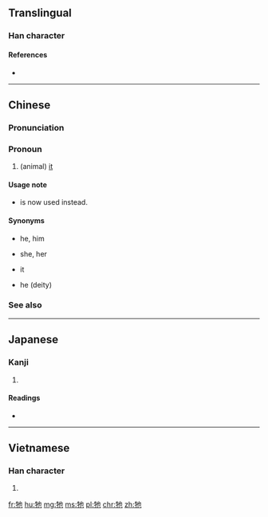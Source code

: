 {{zh-hanzi-box|牠}}
==Translingual==

===Han character===
{{Han char|rn=93|rad=牛|as=03|sn=7|four=2451<sub>2</sub>|canj=竹手心木 (HQPD)|ids=⿰[[牜]][[也]]}}

====References====
* {{Han ref|kx=0697.090|dkj=19931|dj=1109.060|hdz=31803.010|uh=7260|ud=29280|bh=A865|bd=43109}}

----

==Chinese==
{{zh-hanzi-box|[[牠]]}}

===Pronunciation===
{{zh-pron
|m=tā
|ma=zh-tā.ogg
|c=taa1
|h=pfs=kì
|mn=i
|w=1ta
|mc=
|oc=
|cat=pron
}}

===Pronoun===
{{zh-pronoun}}

# {{cx|archaic|lang=zh}} (animal) [[it]]

====Usage note====
* {{zh-l|它}} is now used instead.

====Synonyms====
* {{zh-l|他}} he, him
* {{zh-l|她}} she, her
* {{zh-l|它}} it
* {{zh-l|祂}} he (deity)

===See also===
{{cmn-personal pronouns}}

----


==Japanese==

===Kanji===
{{ja-kanji|grade=|rs=牛03}}

# {{defn|lang=ja|sort=牛03}}

====Readings====
* {{ja-readings|on=[[た]] (ta), [[だ]] (da)|kun=}}

----

==Vietnamese==

===Han character===
{{vi-hantu|[[tha]]|rs=牛03}}

# {{defn|lang=vi|sort=牛03}}

[[fr:牠]]
[[hu:牠]]
[[mg:牠]]
[[ms:牠]]
[[pl:牠]]
[[chr:牠]]
[[zh:牠]]